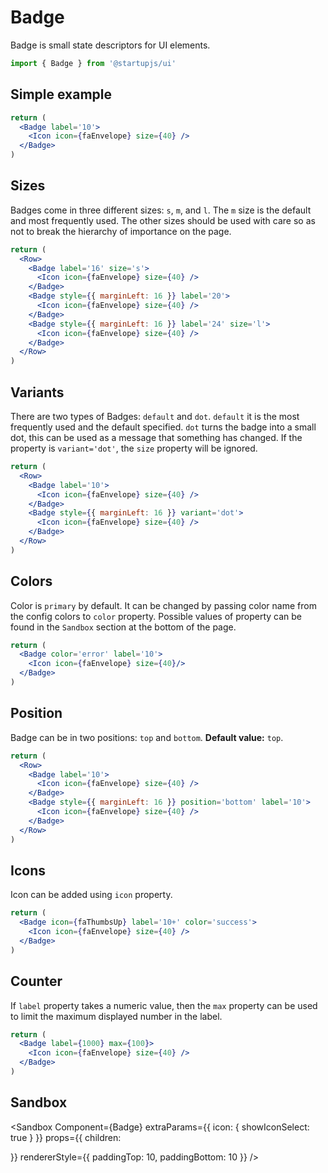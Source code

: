 
# Badge

Badge is small state descriptors for UI elements.

```js
import { Badge } from '@startupjs/ui'
```

## Simple example

```jsx example
return (
  <Badge label='10'>
    <Icon icon={faEnvelope} size={40} />
  </Badge>
)
```

## Sizes

Badges come in three different sizes: `s`, `m`, and `l`. The `m` size is the default and most frequently used. The other sizes should be used with care so as not to break the hierarchy of importance on the page.

```jsx example
return (
  <Row>
    <Badge label='16' size='s'>
      <Icon icon={faEnvelope} size={40} />
    </Badge>
    <Badge style={{ marginLeft: 16 }} label='20'>
      <Icon icon={faEnvelope} size={40} />
    </Badge>
    <Badge style={{ marginLeft: 16 }} label='24' size='l'>
      <Icon icon={faEnvelope} size={40} />
    </Badge>
  </Row>
)
```

## Variants

There are two types of Badges: `default` and `dot`. `default` it is the most frequently used and the default specified. `dot` turns the badge into a small dot, this can be used as a message that something has changed. If the property is `variant='dot'`, the `size` property will be ignored.

```jsx example
return (
  <Row>
    <Badge label='10'>
      <Icon icon={faEnvelope} size={40} />
    </Badge>
    <Badge style={{ marginLeft: 16 }} variant='dot'>
      <Icon icon={faEnvelope} size={40} />
    </Badge>
  </Row>
)
```

## Colors

Color is `primary` by default. It can be changed by passing color name from the config colors to `color` property. Possible values of property can be found in the `Sandbox` section at the bottom of the page.

```jsx example
return (
  <Badge color='error' label='10'>
    <Icon icon={faEnvelope} size={40}/>
  </Badge>
)
```

## Position

Badge can be in two positions: `top` and `bottom`. **Default value:** `top`.

```jsx example
return (
  <Row>
    <Badge label='10'>
      <Icon icon={faEnvelope} size={40} />
    </Badge>
    <Badge style={{ marginLeft: 16 }} position='bottom' label='10'>
      <Icon icon={faEnvelope} size={40} />
    </Badge>
  </Row>
)
```

## Icons

Icon can be added using `icon` property.

```jsx example
return (
  <Badge icon={faThumbsUp} label='10+' color='success'>
    <Icon icon={faEnvelope} size={40} />
  </Badge>
)
```

## Counter

If `label` property takes a numeric value, then the `max` property can be used to limit the maximum displayed number in the label.

```jsx example
return (
  <Badge label={1000} max={100}>
    <Icon icon={faEnvelope} size={40} />
  </Badge>
)
```

## Sandbox

<Sandbox
  Component={Badge}
  extraParams={{
    icon: {
      showIconSelect: true
    }
  }}
  props={{ children: <Div styleName='child' /> }}
  rendererStyle={{ paddingTop: 10, paddingBottom: 10 }}
/>
